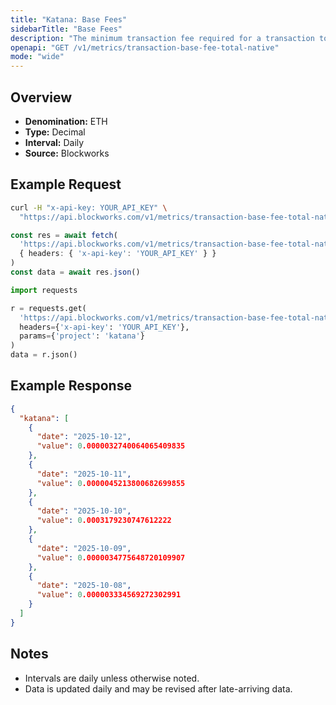```yaml
---
title: "Katana: Base Fees"
sidebarTitle: "Base Fees"
description: "The minimum transaction fee required for a transaction to be included in a block"
openapi: "GET /v1/metrics/transaction-base-fee-total-native"
mode: "wide"
---
```


## Overview

- **Denomination:** ETH
- **Type:** Decimal
- **Interval:** Daily
- **Source:** Blockworks

## Example Request

<CodeGroup>

```bash cURL
curl -H "x-api-key: YOUR_API_KEY" \
  "https://api.blockworks.com/v1/metrics/transaction-base-fee-total-native?project=katana"
```

```typescript TypeScript
const res = await fetch(
  'https://api.blockworks.com/v1/metrics/transaction-base-fee-total-native?project=katana',
  { headers: { 'x-api-key': 'YOUR_API_KEY' } }
)
const data = await res.json()
```

```python Python
import requests

r = requests.get(
  'https://api.blockworks.com/v1/metrics/transaction-base-fee-total-native',
  headers={'x-api-key': 'YOUR_API_KEY'},
  params={'project': 'katana'}
)
data = r.json()
```

</CodeGroup>

## Example Response

```json
{
  "katana": [
    {
      "date": "2025-10-12",
      "value": 0.0000032740064065409835
    },
    {
      "date": "2025-10-11",
      "value": 0.0000045213800682699855
    },
    {
      "date": "2025-10-10",
      "value": 0.0003179230747612222
    },
    {
      "date": "2025-10-09",
      "value": 0.0000034775648720109907
    },
    {
      "date": "2025-10-08",
      "value": 0.000003334569272302991
    }
  ]
}
```

## Notes
- Intervals are daily unless otherwise noted.
- Data is updated daily and may be revised after late-arriving data.